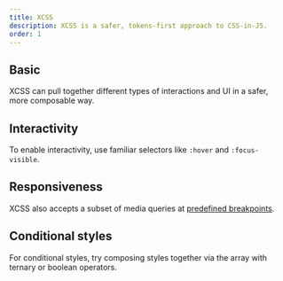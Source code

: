 ```yaml
---
title: XCSS
description: XCSS is a safer, tokens-first approach to CSS-in-JS.
order: 1
---
```




<CodeDocsHeader
	name="@atlaskit/primitives"
	repository="https://bitbucket.org/atlassian/atlassian-frontend-mirror"
	directoryName="primitives"
/>

## Basic

XCSS can pull together different types of interactions and UI in a safer, more composable way.

<Example Component={xcssBasic} packageName="@atlaskit/primitives/xcss" />

## Interactivity

To enable interactivity, use familiar selectors like `:hover` and `:focus-visible`.

<Example Component={xcssInteractive} packageName="@atlaskit/primitives/xcss" />

## Responsiveness

XCSS also accepts a subset of media queries at
[predefined breakpoints](/components/primitives/responsive/breakpoints/examples).

<Example Component={xcssResponsive} packageName="@atlaskit/primitives/xcss" />

## Conditional styles

For conditional styles, try composing styles together via the array with ternary or boolean
operators.

<Example Component={xcssConditional} packageName="@atlaskit/primitives/xcss" />

